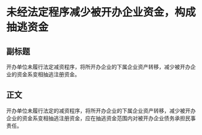 # 未经法定程序减少被开办企业资金，构成抽逃资金
## 副标题
开办单位未履行法定减资程序，将所开办企业的下属企业资产转移，减少被开办企业的资金系变相抽逃注册资金。
## 正文
开办单位未履行法定的减资程序，将所开办企业的下属企业资产转移，减少被开办企业的资金系变相抽逃注册资金，应在抽逃资金范围内对被开办企业债务承担民事责任。